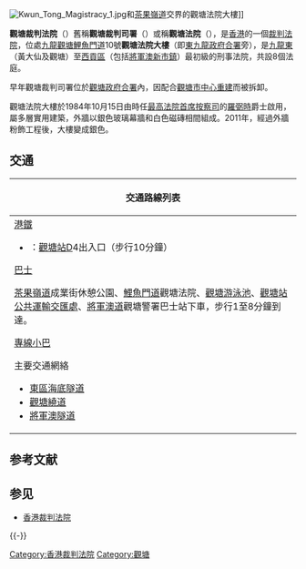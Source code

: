 {{Infobox_High_Court
|court_name = 觀塘裁判法院<br>The Kwun Tong Magistrates' Courts
|imagesize = 150px
|caption = 
|established = 1980年
|location = [[香港|香港]][[九龍|九龍]][[觀塘|觀塘]][[鯉魚門道|鯉魚門道]]10號觀塘法院大樓
|jurisdiction = {{HKG}}
|authority = 《裁判官條例》
|appeals = [[香港高等法院原訟法庭|香港高等法院原訟法庭]]
|terms = <!-- length of court term for judges-->
|positions = <!-- number of positions/seats on court-->
|website = http://www.judiciary.gov.hk
|chiefjudgetitle = 主任裁判官
|chiefjudgename = [[錢禮|錢禮]]
|termstart = 2021年3月1日
|termend = <!-- year term for current chief as chief ends, if applicable-->
|termend2 = <!-- year term of current chief ends if applicable-->
}}

[[File:Kwun_Tong_Magistracy_1.jpg|thumb]]和[[茶果嶺道|茶果嶺道]]交界的觀塘法院大樓]]

'''觀塘裁判法院'''（{{lang-en|'''Kwun Tong Magistrates' Courts'''}}）舊稱'''觀塘裁判司署'''（{{lang-en|Kwun Tong Magistracy}}）或稱'''觀塘法院'''（{{lang-en|Kwun Tong Law Courts}}），是[[香港|香港]]的一個[[裁判法院|裁判法院]]，位處[[九龍|九龍]][[觀塘|觀塘]][[鯉魚門道|鯉魚門道]]10號'''觀塘法院大樓'''（即[[東九龍政府合署|東九龍政府合署]]旁），是[[九龍東|九龍東]]（黃大仙及觀塘）至[[西貢區|西貢區]]（包括[[將軍澳新市鎮|將軍澳新市鎮]]）最初級的刑事法院，共設8個法庭。

早年觀塘裁判司署位於[[觀塘政府合署|觀塘政府合署]]內，因配合[[觀塘市中心重建項目|觀塘市中心重建]]而被拆卸。

觀塘法院大樓於1984年10月15日由時任[[最高法院首席按察司|最高法院首席按察司]]的[[羅弼時|羅弼時]]爵士啟用，屬多層實用建築，外牆以銀色玻璃幕牆和白色磁磚相間組成。2011年，經過外牆粉飾工程後，大樓變成銀色。

==交通==
{| class="mw-collapsible mw-collapsed wikitable" style="background:white; margin: 0 auto; width: auto;" 
! 交通路線列表
|-
|
;[[港鐵|港鐵]]
*{{港鐵路線標誌|KTL}}：[[觀塘站|觀塘站]]D4出入口（步行10分鐘）
;[[香港巴士|巴士]]
[[茶果嶺道|茶果嶺道]]成業街休憩公園、[[鯉魚門道|鯉魚門道]]觀塘法院、[[觀塘游泳池|觀塘游泳池]]、[[觀塘站公共運輸交匯處|觀塘站公共運輸交匯處]]、[[將軍澳道|將軍澳道]]觀塘警署巴士站下車，步行1至8分鐘到達。
{{九龍新界巴士簡單列表|6P|11B|11C|11D|11X|13M|14|14B|14X|15|15A|15X|16|16M|23|33B|38|38P|40|40A|40P|42C|62P|62X|69C|74D|74E|74F|74P|74X|80|80X|83X|89|89B|89C|89D|89P|89X|93A|93K|98|98A|98B|215P|215X|219X|234C|234D|252X|258A|258D|258P|258S|259D|267X|268A|268C|269C|274X|277A|277E|277P|277X|296A|296C|796S|889|N796|X42C|X42P}}
{{過海隧道巴士簡單列表|601|601P|606|606A|606X|619|619P|619X|621|641|671|671X|690|694|N619|N691}}
{{大嶼山巴士簡單列表|A22|A29|E22|E22A|E22S|E22X|N29|NA29}}
;[[香港小型巴士|專線小巴]]
{{港島專線小巴簡單列表|61}}{{九龍專線小巴簡單列表|23B|23M|47|59|59M|62S|69|69A}}{{新界專線小巴簡單列表|10M|102|102B|102S|103}}

;主要交通網絡
*[[東區海底隧道|東區海底隧道]]
*[[觀塘繞道|觀塘繞道]]
*[[將軍澳隧道|將軍澳隧道]]
|}

== 参考文献 ==
{{Reflist}}

== 参见 ==
* [[香港裁判法院|香港裁判法院]]

{{commons category|Kwun Tong Magistracy}}
{{-}}
{{香港司法體系}}

[[Category:香港裁判法院|Category:香港裁判法院]]
[[Category:觀塘|Category:觀塘]]
